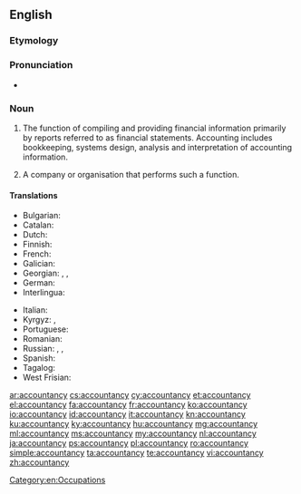 ==English==

===Etymology===
{{suffix|account|ancy|lang=en}}

===Pronunciation===
* {{a|US}} {{IPA|/ə.ˈkaʊnt.ən.si/||lang=en}}

===Noun===
{{wikipedia}}
{{en-noun|~|accountancies}}

# {{label|en|uncountable|British|NZ|accounting}} The function of compiling and providing financial information primarily by reports referred to as financial statements. Accounting includes bookkeeping, systems design, analysis and interpretation of accounting information.
# {{label|en|countable|accounting}} A company or organisation that performs such a function.

====Translations====
{{trans-top|the profession of accounting}}
* Bulgarian: {{t|bg|счетоводство}}
* Catalan: {{t|ca|comptabilitat|f}}
* Dutch: {{t+|nl|boekhouden|n}}
* Finnish: {{t+|fi|kirjanpito}}
* French: {{t+|fr|comptabilité|f}}
* Galician: {{t+|gl|contabilidade|f}}
* Georgian: {{t|ka|ანგარიშწარმოება|sc=Geor}}, {{t|ka|ბუღალტერია|sc=Geor}}, {{t|ka|ბუხჰალტერია|sc=Geor}}
* German: {{t|de|Buchführungswesen}}
* Interlingua: {{t|ia|contabilitate}}
{{trans-mid}}
* Italian: {{t+|it|contabilità|f}}
* Kyrgyz: {{t+|ky|эсеп}}, {{t+|ky|бухгалтердик эсеп}}
* Portuguese: {{t+|pt|contabilidade|f}}
* Romanian: {{t+|ro|contabilitate|f}}
* Russian: {{t+|ru|счетово́дство|n}}, {{t+|ru|бухгалте́рия|f}}, {{t|ru|бухга́лтерский учёт|m}}
* Spanish: {{t+|es|contabilidad|f}}
* Tagalog: {{t|tl|palatuusan}}
* West Frisian: {{t|fy|boekhâlde|n}}
{{trans-bottom}}

[[Category:en:Occupations]]

[[ar:accountancy]]
[[cs:accountancy]]
[[cy:accountancy]]
[[et:accountancy]]
[[el:accountancy]]
[[fa:accountancy]]
[[fr:accountancy]]
[[ko:accountancy]]
[[io:accountancy]]
[[id:accountancy]]
[[it:accountancy]]
[[kn:accountancy]]
[[ku:accountancy]]
[[ky:accountancy]]
[[hu:accountancy]]
[[mg:accountancy]]
[[ml:accountancy]]
[[ms:accountancy]]
[[my:accountancy]]
[[nl:accountancy]]
[[ja:accountancy]]
[[ps:accountancy]]
[[pl:accountancy]]
[[ro:accountancy]]
[[simple:accountancy]]
[[ta:accountancy]]
[[te:accountancy]]
[[vi:accountancy]]
[[zh:accountancy]]